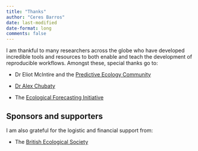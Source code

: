 ```yaml
---
title: "Thanks"
author: "Ceres Barros"
date: last-modified
date-format: long
comments: false
---
```


I am thankful to many researchers across the globe who have developed incredible tools and resources to both enable and teach the development of reproducible workflows. Amongst these, special thanks go to:

- Dr Eliot McIntire and the [Predictive Ecology Community](https://predictiveecology.org/)

- [Dr Alex Chubaty](https://www.alexchubaty.com/)

- The [Ecological Forecasting Initiative](https://ecoforecast.org/)

## Sponsors and supporters

I am also grateful for the logistic and financial support from:

- The [British Ecological Society](https://www.britishecologicalsociety.org/)
